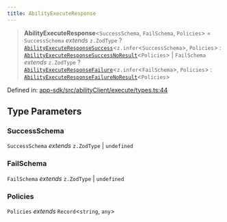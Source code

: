 ```yaml
---
title: AbilityExecuteResponse
---
```


> **AbilityExecuteResponse**\<`SuccessSchema`, `FailSchema`, `Policies`\> = `SuccessSchema` *extends* `z.ZodType` ? [`AbilityExecuteResponseSuccess`](/api-reference/app-sdk/abilityClient/interfaces/AbilityExecuteResponseSuccess)\<`z.infer`\<`SuccessSchema`\>, `Policies`\> : [`AbilityExecuteResponseSuccessNoResult`](/api-reference/app-sdk/abilityClient/interfaces/AbilityExecuteResponseSuccessNoResult)\<`Policies`\> \| `FailSchema` *extends* `z.ZodType` ? [`AbilityExecuteResponseFailure`](/api-reference/app-sdk/abilityClient/interfaces/AbilityExecuteResponseFailure)\<`z.infer`\<`FailSchema`\>, `Policies`\> : [`AbilityExecuteResponseFailureNoResult`](/api-reference/app-sdk/abilityClient/interfaces/AbilityExecuteResponseFailureNoResult)\<`Policies`\>

Defined in: [app-sdk/src/abilityClient/execute/types.ts:44](https://github.com/LIT-Protocol/Vincent/blob/24971b3553e0b3a0f81730455f8a1892791091ad/packages/libs/app-sdk/src/abilityClient/execute/types.ts#L44)

## Type Parameters

### SuccessSchema

`SuccessSchema` *extends* `z.ZodType` \| `undefined`

### FailSchema

`FailSchema` *extends* `z.ZodType` \| `undefined`

### Policies

`Policies` *extends* `Record`\<`string`, `any`\>
